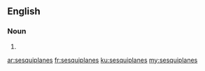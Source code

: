 ==English==

===Noun===
{{head|en}}

# {{plural of|sesquiplane}}

[[ar:sesquiplanes]]
[[fr:sesquiplanes]]
[[ku:sesquiplanes]]
[[my:sesquiplanes]]